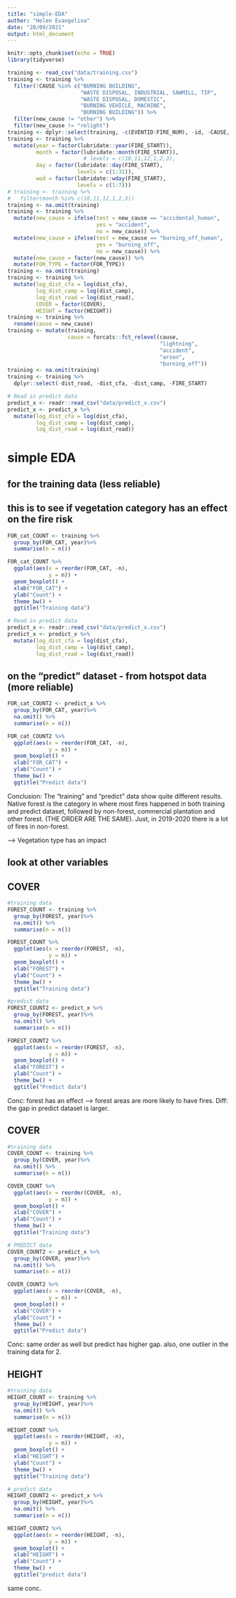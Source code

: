 ```yaml
---
title: "simple-EDA"
author: "Helen Evangelina"
date: "28/09/2021"
output: html_document
---
```


```r
knitr::opts_chunk$set(echo = TRUE)
library(tidyverse)
```

```r
training <- read_csv("data/training.csv")
training <- training %>%
  filter(!CAUSE %in% c("BURNING BUILDING",
                       "WASTE DISPOSAL, INDUSTRIAL, SAWMILL, TIP",
                       "WASTE DISPOSAL, DOMESTIC",
                       "BURNING VEHICLE, MACHINE",
                       "BURNING BUILDING")) %>%
  filter(new_cause != "other") %>%
  filter(new_cause != "relight")
training <- dplyr::select(training, -c(EVENTID:FIRE_NUM), -id, -CAUSE, -FOR_CODE)
training <- training %>% 
  mutate(year = factor(lubridate::year(FIRE_START)),
         month = factor(lubridate::month(FIRE_START)),
                        # levels = c(10,11,12,1,2,3),
         day = factor(lubridate::day(FIRE_START), 
                      levels = c(1:31)),
         wod = factor(lubridate::wday(FIRE_START), 
                      levels = c(1:7)))
# training <- training %>% 
#   filter(month %in% c(10,11,12,1,2,3))
training <- na.omit(training)
training <- training %>% 
  mutate(new_cause = ifelse(test = new_cause == "accidental_human",
                            yes = "accident",
                            no = new_cause)) %>%
  mutate(new_cause = ifelse(test = new_cause == "burning_off_human", 
                            yes = "burning_off", 
                            no = new_cause)) %>%
  mutate(new_cause = factor(new_cause)) %>%
  mutate(FOR_TYPE = factor(FOR_TYPE))
training <- na.omit(training)
training <- training %>% 
  mutate(log_dist_cfa = log(dist_cfa),
         log_dist_camp = log(dist_camp),
         log_dist_road = log(dist_road),
         COVER = factor(COVER),
         HEIGHT = factor(HEIGHT))
training <- training %>% 
  rename(cause = new_cause)
training <- mutate(training,
                   cause = forcats::fct_relevel(cause,
                                                "lightning",
                                                "accident",
                                                "arson",
                                                "burning_off"))
training <- na.omit(training)
training <- training %>% 
  dplyr::select(-dist_road, -dist_cfa, -dist_camp, -FIRE_START)
```

```r
# Read in predict data
predict_x <- readr::read_csv("data/predict_x.csv")
predict_x <- predict_x %>% 
  mutate(log_dist_cfa = log(dist_cfa),
         log_dist_camp = log(dist_camp),
         log_dist_road = log(dist_road))
```

# simple EDA
## for the training data (less reliable)
## this is to see if vegetation category has an effect on the fire risk
```r
FOR_cat_COUNT <- training %>%
  group_by(FOR_CAT, year)%>%
  summarise(n = n())

FOR_cat_COUNT %>%
  ggplot(aes(x = reorder(FOR_CAT, -n),
             y = n)) +
  geom_boxplot() +
  xlab("FOR_CAT") +
  ylab("Count") +
  theme_bw() +
  ggtitle("Training data")
```



```r
# Read in predict data
predict_x <- readr::read_csv("data/predict_x.csv")
predict_x <- predict_x %>% 
  mutate(log_dist_cfa = log(dist_cfa),
         log_dist_camp = log(dist_camp),
         log_dist_road = log(dist_road))
```

## on the "predict" dataset - from hotspot data (more reliable)
```r
FOR_cat_COUNT2 <- predict_x %>%
  group_by(FOR_CAT, year)%>% 
  na.omit() %>%
  summarise(n = n())

FOR_cat_COUNT2 %>%
  ggplot(aes(x = reorder(FOR_CAT, -n),
             y = n)) +
  geom_boxplot() +
  xlab("FOR_CAT") +
  ylab("Count") +
  theme_bw() +
  ggtitle("Predict data")
```

Conclusion: 
The "training" and "predict" data show quite different results. Native forest is the category in where most fires happened in both training and predict dataset, followed by non-forest, commercial plantation and other forest. (THE ORDER ARE THE SAME). Just, in 2019-2020 there is a lot of fires in non-forest. 

--> Vegetation type has an impact

## look at other variables
## COVER
```r
#training data
FOREST_COUNT <- training %>%
  group_by(FOREST, year)%>% 
  na.omit() %>%
  summarise(n = n())

FOREST_COUNT %>%
  ggplot(aes(x = reorder(FOREST, -n),
             y = n)) +
  geom_boxplot() +
  xlab("FOREST") +
  ylab("Count") +
  theme_bw() +
  ggtitle("Training data")

```

```r
#predict data
FOREST_COUNT2 <- predict_x %>%
  group_by(FOREST, year)%>% 
  na.omit() %>%
  summarise(n = n())

FOREST_COUNT2 %>%
  ggplot(aes(x = reorder(FOREST, -n),
             y = n)) +
  geom_boxplot() +
  xlab("FOREST") +
  ylab("Count") +
  theme_bw() +
  ggtitle("Predict data")

```

Conc: forest has an effect --> forest areas are more likely to have fires. Diff: the gap in predict dataset is larger. 

## COVER
```r
#training data
COVER_COUNT <- training %>%
  group_by(COVER, year)%>% 
  na.omit() %>%
  summarise(n = n())

COVER_COUNT %>%
  ggplot(aes(x = reorder(COVER, -n),
             y = n)) +
  geom_boxplot() +
  xlab("COVER") +
  ylab("Count") +
  theme_bw() +
  ggtitle("Training data")

```

```r
# PREDICT data
COVER_COUNT2 <- predict_x %>%
  group_by(COVER, year)%>% 
  na.omit() %>%
  summarise(n = n())

COVER_COUNT2 %>%
  ggplot(aes(x = reorder(COVER, -n),
             y = n)) +
  geom_boxplot() +
  xlab("COVER") +
  ylab("Count") +
  theme_bw() +
  ggtitle("Predict data")

```

Conc: same order as well but predict has higher gap. 
also, one outlier in the training data for 2.

## HEIGHT
```r
#training data
HEIGHT_COUNT <- training %>%
  group_by(HEIGHT, year)%>% 
  na.omit() %>%
  summarise(n = n())

HEIGHT_COUNT %>%
  ggplot(aes(x = reorder(HEIGHT, -n),
             y = n)) +
  geom_boxplot() +
  xlab("HEIGHT") +
  ylab("Count") +
  theme_bw() +
  ggtitle("Training data")

```

```r
# predict data
HEIGHT_COUNT2 <- predict_x %>%
  group_by(HEIGHT, year)%>% 
  na.omit() %>%
  summarise(n = n())

HEIGHT_COUNT2 %>%
  ggplot(aes(x = reorder(HEIGHT, -n),
             y = n)) +
  geom_boxplot() +
  xlab("HEIGHT") +
  ylab("Count") +
  theme_bw() +
  ggtitle("predict data")

```
same conc. 




